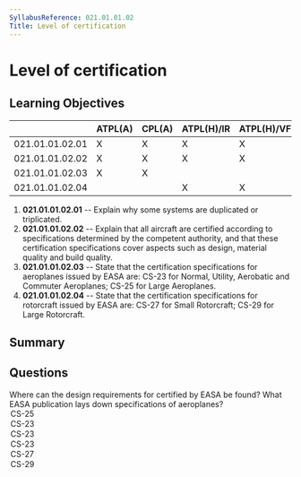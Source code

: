 ```yaml
---
SyllabusReference: 021.01.01.02
Title: Level of certification
---
```


# Level of certification

## Learning Objectives

|                 | ATPL(A) | CPL(A) | ATPL(H)/IR | ATPL(H)/VFR | CPL(H) | IR  | CBIR(A) |
| --------------- | ------- | ------ | ---------- | ----------- | ------ | --- | ------- |
| 021.01.01.02.01 | X       | X      | X          | X           | X      |     |         |
| 021.01.01.02.02 | X       | X      | X          | X           | X      |     |         |
| 021.01.01.02.03 | X       | X      |            |             |        |     |         |
| 021.01.01.02.04 |         |        | X          | X           | X      |     |         |

1. **021.01.01.02.01** -- Explain why some systems are duplicated or
   triplicated.
2. **021.01.01.02.02** -- Explain that all aircraft are certified according to
   specifications determined by the competent authority, and that these
   certification specifications cover aspects such as design, material quality
   and build quality.
3. **021.01.01.02.03** -- State that the certification specifications for
   aeroplanes issued by EASA are: CS-23 for Normal, Utility, Aerobatic and
   Commuter Aeroplanes; CS-25 for Large Aeroplanes.
4. **021.01.01.02.04** -- State that the certification specifications for
   rotorcraft issued by EASA are: CS-27 for Small Rotorcraft; CS-29 for Large
   Rotorcraft.

## Summary

## Questions

<Question id="Os2XeMaU5E" lo="021.01.01.02.03">
  <Text variant="oneCorrect">
    Where can the design requirements for <Subject /> certified by EASA be
    found?
  </Text>
  <Text variant="oneCorrect">
    What EASA publication lays down specifications of <Subject />
    aeroplanes?
  </Text>
  <Option id="Os2XeMaU5E-0" subject="large aeroplanes">
    CS-25
  </Option>
  <Option id="Os2XeMaU5E-1" subject="Normal aeroplanes">
    CS-23
  </Option>
  <Option id="Os2XeMaU5E-2" subject="Utility aeroplanes">
    CS-23
  </Option>
  <Option id="Os2XeMaU5E-3" subject="Commuter aeroplanes">
    CS-23
  </Option>
  <Option id="Os2XeMaU5E-4">CS-27</Option>
  <Option id="Os2XeMaU5E-5">CS-29</Option>
</Question>
